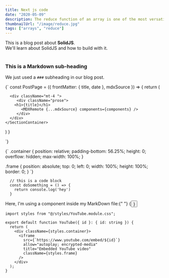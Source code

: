 ```yaml
---
title: Next js code
date: "2020-05-09"
description: The reduce function of an array is one of the most versatile functions in JavaScript.
thumbnailUrl: "/image/reduce.jpg"
tags: ["arrays", "reduce"]
---
```


<div>
  This is a blog post about <strong>SolidJS</strong>. <br />
  We'll learn about SolidJS and how to build with it.
</div>

<br />

### This is a Markdown sub-heading

We just used a `###` subheading in our blog post.

<SyntaxHighlighter language="javascript">
  {`
const PostPage = ({ frontMatter: { title, date }, mdxSource }) => {
  return (
    <SectionContainer>

      <div className="mt-4 ">
         <div className="prose">
        <h1>{title}</h1>
           <MDXRemote {...mdxSource} components={components} />
         </div>
      </div>
    </SectionContainer>

)
}

`}

</SyntaxHighlighter>
<SyntaxHighlighter language="css">
  {`
    .container {
  position: relative;
  padding-bottom: 56.25%;
  height: 0;
  overflow: hidden;
  max-width: 100%;
}

.frame {
position: absolute;
top: 0;
left: 0;
width: 100%;
height: 100%;
border: 0;
}
`}

</SyntaxHighlighter>

```
  // this is a code block
  const doSomething = () => {
    return console.log('hey')
  }
```

<div>
  Here, I'm using a component inside my MarkDown file:{" "}
  {<Button text={"Click me"} />}
</div>

```
import styles from "@/styles/YouTube.module.css";

export default function YouTube({ id }: { id: string }) {
  return (
    <div className={styles.container}>
      <iframe
        src={`https://www.youtube.com/embed/${id}`}
        allow="autoplay; encrypted-media"
        title="Embedded YouTube video"
        className={styles.frame}
      />
    </div>
  );
}
```

